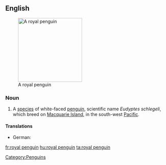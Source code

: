 ==English==
{{wikipedia}}
[[Image:RoyalPenguins2.JPG|200px|thumb|right|A royal penguin]]

===Noun===
{{en-noun|sg=[[royal]] [[penguin]]}}

# A [[species]] of white-faced [[penguin]], scientific name ''Eudyptes schlegeli'', which breed on [[Macquarie Island]], in the south-west [[Pacific]].

====Translations====
* German: {{t+|de|Haubenpinguin|m}}
[[Category:Penguins]]

[[fr:royal penguin]]
[[hu:royal penguin]]
[[ta:royal penguin]]